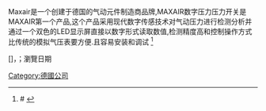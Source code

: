 {{多個問題|
{{Dead end|time=2016-12-17T12:32:23+00:00}}
{{Orphan|time=2016-12-17T12:32:23+00:00}}
{{Refimprove|time=2013-05-22T01:49:10+00:00 }}
}}
Maxair是一个创建于德国的气动元件制造商品牌,MAXAIR数字压力压力开关是MAXAIR第一个产品,这个产品采用现代数字传感技术对气动压力进行检测分析并通过一个双色的LED显示屏直接以数字形式读取数值,检测精度高和控制操作方式比传统的模拟气压表要方便.且容易安装和调试
<ref># {{Cite web|url=http://imaxair.com/productshow.php?cid=5&id=16|title=MAXAIR高精度数字式压力开关|publisher=迈斯艾尔（中国）官网|date=2013-04-27|language=中文|deadurl=yes|archiveurl=https://web.archive.org/web/20130924161140/http://imaxair.com/productshow.php?cid=5&id=16|archivedate=2013-09-24|accessdate=2013-05-22}}</ref>
<references>[{{{https://web.archive.org/web/20160304100004/http://imaxair.com/productshow.php?cid=5&id=16%7D%7D%7D {{{MAXAIR高精度数字式压力开关}}}]，{{{work}}}；瀏覽日期{{{2013}}}{{{5.22}}}</references>

[[Category:德國公司|Category:德國公司]]